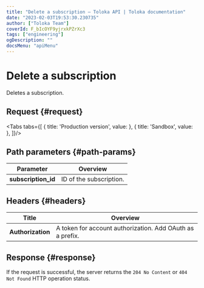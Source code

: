 ```yaml
---
title: "Delete a subscription — Toloka API | Toloka documentation"
date: "2023-02-03T19:53:30.230735"
author: ["Toloka Team"]
coverId: F_bIcOYF9yjrxkPZrXc3
tags: ["engineering"]
ogDescription: ""
docsMenu: "apiMenu"
---
```



# Delete a subscription

<Announce/>

Deletes a subscription.

## Request {#request}

<Tabs tabs={[
  { title: 'Production version', value: <DeleteWebhookSubscriptionsList1/> },
  { title: 'Sandbox', value: <DeleteWebhookSubscriptionsList2/> },
]}/>

## Path parameters {#path-params}

Parameter | Overview
----- | -----
**subscription_id** | ID of the subscription.

## Headers {#headers}

Title | Overview
----- | -----
**Authorization** | A token for account authorization. Add OAuth as a prefix.

## Response {#response}

If the request is successful, the server returns the `204 No Content` or `404 Not Found` HTTP operation status.
